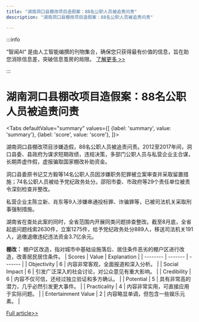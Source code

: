 ```yaml
---
title: "湖南洞口县棚改项目造假案：88名公职人员被追责问责"
description: "湖南洞口县棚改项目造假案：88名公职人员被追责问责"

---
```



:::info

“智闻AI“ 是由人工智能编撰的刊物集合，确保您只获得最有价值的信息，旨在助您消除信息差，突破信息茧房的局限。  [了解更多 >>](/)

:::

# 湖南洞口县棚改项目造假案：88名公职人员被追责问责


<Tabs
	defaultValue="summary"
	values={[
	{label: 'summary', value: 'summary'},
	{label: 'score', value: 'score'},
]}>
<TabItem value="summary">


湖南洞口县棚改项目涉嫌造假，88名公职人员被追责问责。2012至2017年间，洞口县委、县政府为谋求短期政绩，违规决策，多部门公职人员与私营企业主合谋，长期弄虚作假，虚报骗取国家棚改补助资金。

洞口县委原书记艾方毅等14名公职人员因涉嫌职务犯罪被立案审查并采取留置措施；74名公职人员被给予党纪政务处分。邵阳市委、市政府等29个责任单位被责令深刻检查并整改。

私营企业主陈立新、肖东等9人涉嫌串通投标罪、诈骗罪等，已被司法机关采取刑事强制措施。

湖南省在查处此案的同时，全省范围内开展同类问题排查整改。截至8月底，全省起底问题线索2630件，立案1275件，给予党纪政务处分889人，移送司法机关191人，追缴退缴违纪违法资金3.7亿余元。

**棚改：** 棚户区改造，指对城市中基础设施落后、居住条件恶劣的棚户区进行改造，改善居民居住条件。
</TabItem>
<TabItem value="score">
	| Scores     | Value   | Explanation |
	| -------- | ------- | ------- |
	| Objectivity  | 6    | 内容非常客观，全面报道和深入分析。    |
	| Social Impact | 6     | 引发广泛深入的社会讨论，对公众意见有重大影响。    |
	| Credibility    | 6    | 内容不仅可信，还经过独立验证和多方确认。    |
	| Potential    | 5    | 具有非常高的潜力，几乎必然引发更大事件。    |
	| Practicality    | 4    | 内容非常实用，可直接应用于实际问题。    |
	| Entertainment Value    | 2    | 内容略显单调，但包含一些娱乐元素。    |
</TabItem>
</Tabs>

[Full article>>](https://www.thepaper.cn/newsDetail_forward_28745288)
